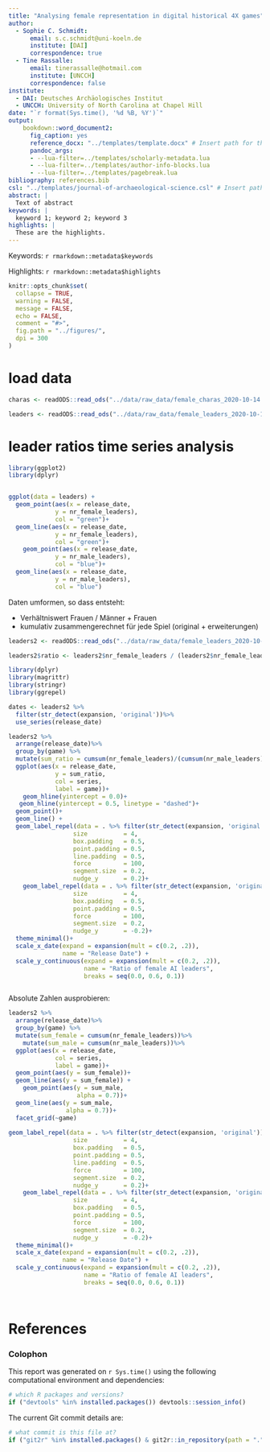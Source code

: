 ```yaml
---
title: "Analysing female representation in digital historical 4X games"
author:
  - Sophie C. Schmidt:
      email: s.c.schmidt@uni-koeln.de
      institute: [DAI]
      correspondence: true
  - Tine Rassalle:
      email: tinerassalle@hotmail.com 
      institute: [UNCCH]
      correspondence: false
institute:
  - DAI: Deutsches Archäologisches Institut
  - UNCCH: University of North Carolina at Chapel Hill
date: "`r format(Sys.time(), '%d %B, %Y')`"
output: 
    bookdown::word_document2:
      fig_caption: yes
      reference_docx: "../templates/template.docx" # Insert path for the DOCX file
      pandoc_args:
      - --lua-filter=../templates/scholarly-metadata.lua
      - --lua-filter=../templates/author-info-blocks.lua
      - --lua-filter=../templates/pagebreak.lua
bibliography: references.bib
csl: "../templates/journal-of-archaeological-science.csl" # Insert path for the bib-style
abstract: |
  Text of abstract
keywords: |
  keyword 1; keyword 2; keyword 3
highlights: |
  These are the highlights. 
---
```


<!-- This is the format for text comments that will be ignored during renderings. Do not put R code in these comments because it will not be ignored. -->

<!-- With the following code you can access and display values from the yml header above. -->

Keywords: `r rmarkdown::metadata$keywords`

Highlights: `r rmarkdown::metadata$highlights`

<!-- The following code chunk defines some general settings how code chunks should behave. -->

```r
knitr::opts_chunk$set(
  collapse = TRUE,
  warning = FALSE,
  message = FALSE,
  echo = FALSE,
  comment = "#>",
  fig.path = "../figures/",
  dpi = 300
)
```

<!-- The actual document text starts here: -->

# load data

```r
charas <- readODS::read_ods("../data/raw_data/female_charas_2020-10-14.ods")

leaders <- readODS::read_ods("../data/raw_data/female_leaders_2020-10-14.ods")

```

# leader ratios time series analysis

```r
library(ggplot2)
library(dplyr)


ggplot(data = leaders) +
  geom_point(aes(x = release_date,
             y = nr_female_leaders), 
             col = "green")+
  geom_line(aes(x = release_date,
             y = nr_female_leaders), 
             col = "green")+
    geom_point(aes(x = release_date,
             y = nr_male_leaders), 
             col = "blue")+
  geom_line(aes(x = release_date,
             y = nr_male_leaders), 
             col = "blue")

```

Daten umformen, so dass entsteht:

 * Verhältniswert Frauen / Männer + Frauen
 * kumulativ zusammengerechnet für jede Spiel (original + erweiterungen)


```r

leaders2 <- readODS::read_ods("../data/raw_data/female_leaders_2020-10-15.ods")

leaders2$ratio <- leaders2$nr_female_leaders / (leaders2$nr_female_leaders + leaders2$nr_male_leaders)

library(dplyr)
library(magrittr)
library(stringr)
library(ggrepel)

dates <- leaders2 %>%
  filter(str_detect(expansion, 'original'))%>%
  use_series(release_date)

leaders2 %>%
  arrange(release_date)%>%
  group_by(game) %>%
  mutate(sum_ratio = cumsum(nr_female_leaders)/(cumsum(nr_male_leaders)+ cumsum(nr_female_leaders)))%>%
  ggplot(aes(x = release_date,
             y = sum_ratio,
             col = series,
             label = game))+
    geom_hline(yintercept = 0.0)+
   geom_hline(yintercept = 0.5, linetype = "dashed")+
  geom_point()+
  geom_line() +
  geom_label_repel(data = . %>% filter(str_detect(expansion, 'original')) %>% filter(str_detect(game, 'Civ')),
                  size          = 4,
                  box.padding   = 0.5,
                  point.padding = 0.5,
                  line.padding  = 0.5,
                  force         = 100,
                  segment.size  = 0.2,
                  nudge_y       = 0.2)+
    geom_label_repel(data = . %>% filter(str_detect(expansion, 'original')) %>% filter(str_detect(game, 'Age')),
                  size          = 4,
                  box.padding   = 0.5,
                  point.padding = 0.5,
                  force         = 100,
                  segment.size  = 0.2,
                  nudge_y       = -0.2)+
  theme_minimal()+
  scale_x_date(expand = expansion(mult = c(0.2, .2)),
               name = "Release Date") +
  scale_y_continuous(expand = expansion(mult = c(0.2, .2)),
                     name = "Ratio of female AI leaders",
                     breaks = seq(0.0, 0.6, 0.1))



```


Absolute Zahlen ausprobieren:

```r

leaders2 %>%
  arrange(release_date)%>%
  group_by(game) %>%
  mutate(sum_female = cumsum(nr_female_leaders))%>%
    mutate(sum_male = cumsum(nr_male_leaders))%>%
  ggplot(aes(x = release_date,
             col = series,
             label = game))+
  geom_point(aes(y = sum_female))+
  geom_line(aes(y = sum_female)) +
    geom_point(aes(y = sum_male,
                   alpha = 0.7))+
  geom_line(aes(y = sum_male,
                alpha = 0.7))+
  facet_grid(~game)
  
geom_label_repel(data = . %>% filter(str_detect(expansion, 'original')) %>% filter(str_detect(game, 'Civ')),
                  size          = 4,
                  box.padding   = 0.5,
                  point.padding = 0.5,
                  line.padding  = 0.5,
                  force         = 100,
                  segment.size  = 0.2,
                  nudge_y       = 0.2)+
    geom_label_repel(data = . %>% filter(str_detect(expansion, 'original')) %>% filter(str_detect(game, 'Age')),
                  size          = 4,
                  box.padding   = 0.5,
                  point.padding = 0.5,
                  force         = 100,
                  segment.size  = 0.2,
                  nudge_y       = -0.2)+
  theme_minimal()+
  scale_x_date(expand = expansion(mult = c(0.2, .2)),
               name = "Release Date") +
  scale_y_continuous(expand = expansion(mult = c(0.2, .2)),
                     name = "Ratio of female AI leaders",
                     breaks = seq(0.0, 0.6, 0.1))




```


<!-- The following line inserts a page break  -->

\newpage

# References 

<!-- The following line ensures the references appear here for the MS Word or HTML output files, rather than right at the end of the document (this will not work for PDF files):  -->

<div id="refs"></div>

\newpage

### Colophon

This report was generated on `r Sys.time()` using the following computational environment and dependencies: 

```r
# which R packages and versions?
if ("devtools" %in% installed.packages()) devtools::session_info()
```

The current Git commit details are:

```r
# what commit is this file at? 
if ("git2r" %in% installed.packages() & git2r::in_repository(path = ".")) git2r::repository(here::here())  
```
